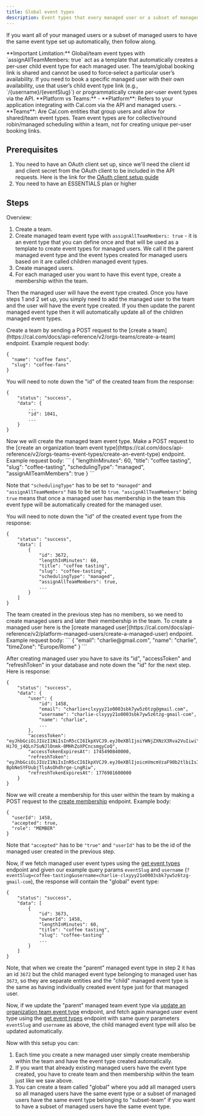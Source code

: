 ```yaml
---
title: Global event types
description: Event types that every managed user or a subset of managed users will have automatically
---
```


If you want all of your managed users or a subset of managed users to have the same event type set up automatically, then follow along.

<Warning>
**Important Limitation:**  
Global/team event types with `assignAllTeamMembers: true` act as a template that automatically creates a per‑user child event type for each managed user. The team/global booking link is shared and cannot be used to force‑select a particular user’s availability.  
If you need to book a specific managed user with their own availability, use that user’s child event type link (e.g., `/{username}/{eventSlug}`) or programmatically create per‑user event types via the API.
</Warning>

<Info>
**Platform vs Teams:**  
- **Platform**: Refers to your application integrating with Cal.com via the API and managed users.
- **Teams**: Are Cal.com entities that group users and allow for shared/team event types.
Team event types are for collective/round robin/managed scheduling within a team, not for creating unique per-user booking links.
</Info>

## Prerequisites

1. You need to have an OAuth client set up, since we'll need the client id and client secret from the OAuth client to be included in the API requests. Here is the link for the [OAuth client setup guide](https://cal.com/docs/platform/quickstart)
2. You need to have an ESSENTIALS plan or higher

## Steps

Overview:
1. Create a team.
2. Create managed team event type with `assignAllTeamMembers: true` - it is an event type that you can define once and that will be used as a template to create event types for managed users. We call it the parent
managed event type and the event types created for managed users based on it are called children managed event types.
3. Create managed users.
4. For each managed user you want to have this event type, create a membership within the team.

Then the managed user will have the event type created. Once you have steps 1 and 2 set up, you simply need to add the managed user to the team
and the user will have the event type created. If you then update the parent managed event type then it will automatically update all of the children managed event types.

<Steps>

<Step>
 Create a team by sending a POST request to the [create a team](https://cal.com/docs/api-reference/v2/orgs-teams/create-a-team) endpoint. Example request body:

```
{
  "name": "coffee fans",
  "slug": "coffee-fans"
}
```

You will need to note down the "id" of the created team from the response:
```
{
    "status": "success",
    "data": {
        ...
        "id": 1041,
        ...
    }
}
```

</Step>

<Step>
Now we will create the managed team event type. Make a POST request to the [create an organization team event type](https://cal.com/docs/api-reference/v2/orgs-teams-event-types/create-an-event-type) endpoint. Example request body:
```
{
  "lengthInMinutes": 60,
  "title": "coffee tasting",
  "slug": "coffee-tasting",
  "schedulingType": "managed",
  "assignAllTeamMembers": true
}
```

Note that `"schedulingType"` has to be set to `"managed"` and `"assignAllTeamMembers"` has to be set to `true`. `"assignAllTeamMembers"` being `true` means that once a managed user has membership in the team this event type will be automatically created for the managed user.

You will need to note down the "id" of the created event type from the response:
```
{
    "status": "success",
    "data": [
        {
            "id": 3672,
            "lengthInMinutes": 60,
            "title": "coffee tasting",
            "slug": "coffee-tasting",
            "schedulingType": "managed",
            "assignAllTeamMembers": true,
            ...
        }
    ]
}
```
</Step>

<Step>
The team created in the previous step has no members, so we need to create managed users and later their membership in the team. To create a managed user here is the [create managed user](https://cal.com/docs/api-reference/v2/platform-managed-users/create-a-managed-user) endpoint. Example request body:
```
{
    "email": "charlie@gmail.com",
    "name": "charlie",
    "timeZone": "Europe/Rome"
}
```

After creating managed user you have to save its "id", "accessToken" and "refreshToken" in your database and note down the "id" for the next step. Here is response:
```
{
    "status": "success",
    "data": {
        "user": {
            "id": 1458,
            "email": "charlie+clxyyy21o0003sbk7yw5z6tzg@gmail.com",
            "username": "charlie-clxyyy21o0003sbk7yw5z6tzg-gmail-com",
            "name": "charlie",
            ...
        },
        "accessToken": "eyJhbGciOiJIUzI1NiIsInR5cCI6IkpXVCJ9.eyJ0eXBlIjoiYWNjZXNzX3Rva2VuIiwiY2xpZW50SWQiOiJjbHh5eXkyMW8wMDAzc2JrN3l3NXo2dHpnIiwib3duZXJJZCI6MTQ1OCwiZXhwaXJlc0F0IjoxNzQ1NDkwODQwMDAwLCJpYXQiOjE3NDU0ODcyNTh9.FI9-Hi7O_j4QLn7SuNJlOnmk-0MHhZoXPCncsmgyCoQ",
        "accessTokenExpiresAt": 1745490840000,
        "refreshToken": "eyJhbGciOiJIUzI1NiIsInR5cCI6IkpXVCJ9.eyJ0eXBlIjoicmVmcmVzaF90b2tlbiIsImNsaWVudElkIjoiY2x4eXl5MjFvMDAwM3Niazd5dzV6NnR6ZyIsIm93bmVySWQiOjE0NTgsImV4cGlyZXNBdCI6MTc3Njk4MTYwMDAwMCwiaWF0IjoxNzQ1NDg3MjU4fQ.YYTH7WeshMR-BpbNeSYFUubjTlsAsOhdhrge-LngRiw",
        "refreshTokenExpiresAt": 1776981600000
    }
}
```
</Step>

<Step>

Now we will create a membership for this user within the team by making a POST request to the [create membership](https://cal.com/docs/api-reference/v2/orgs-teams-memberships/create-a-membership) endpoint. Example body:

```
{
  "userId": 1458,
  "accepted": true,
  "role": "MEMBER"
}
```
Note that `"accepted"` has to be `"true"` and `"userId"` has to be the id of the managed user created in the previous step.
</Step>

</Steps>

Now, if we fetch managed user event types using the [get event types](https://cal.com/docs/api-reference/v2/event-types/get-all-event-types) endpoint and given our example
query params `eventSlug` and `username` (`?eventSlug=coffee-tasting&username=charlie-clxyyy21o0003sbk7yw5z6tzg-gmail-com`), the response will contain the "global" event type:

```
{
    "status": "success",
    "data": [
        {
            "id": 3673,
            "ownerId": 1458,
            "lengthInMinutes": 60,
            "title": "coffee tasting",
            "slug": "coffee-tasting"
            ...
        }
    ]
}
```

Note, that when we create the "parent" managed event type in step 2 it has an id `3672` but the child managed event type belonging to managed user has `3673`, so they are separate entities
and the "child" managed event type is the same as having individually created event type just for that managed user.

Now, if we update the "parent" managed team event type via [update an organization team event type](https://cal.com/docs/api-reference/v2/orgs-teams-event-types/update-a-team-event-type) endpoint, and fetch
again managed user event type using the [get event types](https://cal.com/docs/api-reference/v2/event-types/get-all-event-types) endpoint with same query parameters `eventSlug` and `username` as above,
the child managed event type will also be updated automatically.

Now with this setup you can:
1. Each time you create a new managed user simply create membership within the team and have the event type created automatically.
2. If you want that already existing managed users have the event type created, you have to create team and then membership within the team just like we saw above.
3. You can create a team called "global" where you add all managed users so all managed users have the same event type or a subset of managed users have the same event type belonging to "subset-team"
if you want to have a subset of managed users have the same event type.
